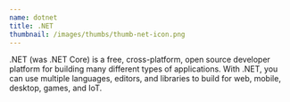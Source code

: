 ```yaml
---
name: dotnet
title: .NET
thumbnail: /images/thumbs/thumb-net-icon.png
---
```


.NET (was .NET Core) is a free, cross-platform, open source developer platform for building many different types of applications. With .NET, you can use multiple languages, editors, and libraries to build for web, mobile, desktop, games, and IoT.
